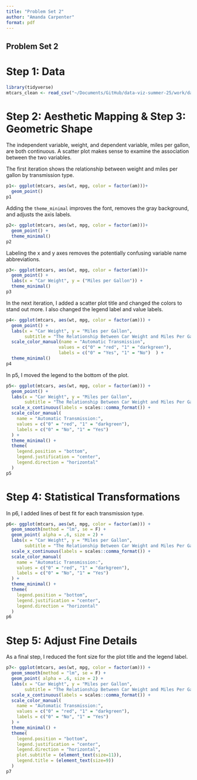 ```yaml
---
title: "Problem Set 2"
author: "Amanda Carpenter"
format: pdf
---
```


## Problem Set 2

# Step 1: Data

```r
library(tidyverse)
mtcars_clean <- read_csv("~/Documents/GitHub/data-viz-summer-25/work/data/mtcars_clean.csv")
```

# Step 2: Aesthetic Mapping & Step 3: Geometric Shape

The independent variable, weight, and dependent variable, miles per gallon, are both continuous. A scatter plot makes sense to examine the association between the two variables. 

The first iteration shows the relationship between weight and miles per gallon by transmission type.  

```r
p1<- ggplot(mtcars, aes(wt, mpg, color = factor(am)))+
  geom_point()
p1
```

\newpage
Adding the `theme_minimal` improves the font, removes the gray background, and adjusts the axis labels. 

```r
p2<- ggplot(mtcars, aes(wt, mpg, color = factor(am)))+
  geom_point() +
  theme_minimal()
p2
```

\newpage
Labeling the x and y axes removes the potentially confusing variable name abbreviations. 

```r
p3<- ggplot(mtcars, aes(wt, mpg, color = factor(am)))+
  geom_point() + 
  labs(x = "Car Weight", y = ("Miles per Gallon")) +
  theme_minimal()
p3
```

\newpage
In the next iteration, I added a scatter plot title and changed the colors to stand out more. I also changed the legend label and value labels. 

```r
p4<- ggplot(mtcars, aes(wt, mpg, color = factor(am))) +
  geom_point() +   
  labs(x = "Car Weight", y = "Miles per Gallon", 
       subtitle = "The Relationship Between Car Weight and Miles Per Gallon by Transmission Type") + 
  scale_color_manual(name = "Automatic Transmission",    
                    values = c("0" = "red", "1" = "darkgreen"),    
                    labels = c("0" = "Yes", "1" = "No")  ) +  
  theme_minimal()
p4
```

\newpage
In p5, I moved the legend to the bottom of the plot. 

```r
p5<- ggplot(mtcars, aes(wt, mpg, color = factor(am))) +
  geom_point() + 
  labs(x = "Car Weight", y = "Miles per Gallon", 
       subtitle = "The Relationship Between Car Weight and Miles Per Gallon by Transmission Type") +
  scale_x_continuous(labels = scales::comma_format()) +
  scale_color_manual(
    name = "Automatic Transmission:",
    values = c("0" = "red", "1" = "darkgreen"),
    labels = c("0" = "No", "1" = "Yes")
  ) +
  theme_minimal() +
  theme(
    legend.position = "bottom",
    legend.justification = "center",
    legend.direction = "horizontal"
  )
p5
```

# Step 4: Statistical Transformations

In p6, I added lines of best fit for each transmission type. 

```r
p6<- ggplot(mtcars, aes(wt, mpg, color = factor(am))) +
  geom_smooth(method = "lm", se = F) +
  geom_point( alpha = .6, size = 2) + 
  labs(x = "Car Weight", y = "Miles per Gallon", 
       subtitle = "The Relationship Between Car Weight and Miles Per Gallon by Transmission Type") +
  scale_x_continuous(labels = scales::comma_format()) +
  scale_color_manual(
    name = "Automatic Transmission:",
    values = c("0" = "red", "1" = "darkgreen"),
    labels = c("0" = "No", "1" = "Yes")
  ) +
  theme_minimal() +
  theme(
    legend.position = "bottom",
    legend.justification = "center",
    legend.direction = "horizontal"
  )
p6
```

\newpage
# Step 5: Adjust Fine Details

As a final step, I reduced the font size for the plot title and the legend label.
```r
p7<- ggplot(mtcars, aes(wt, mpg, color = factor(am))) +
  geom_smooth(method = "lm", se = F) +
  geom_point( alpha = .6, size = 2) + 
  labs(x = "Car Weight", y = "Miles per Gallon", 
       subtitle = "The Relationship Between Car Weight and Miles Per Gallon by Transmission Type") +
  scale_x_continuous(labels = scales::comma_format()) +
  scale_color_manual(
    name = "Automatic Transmission:",
    values = c("0" = "red", "1" = "darkgreen"),
    labels = c("0" = "No", "1" = "Yes")
  ) +
  theme_minimal() +
  theme(
    legend.position = "bottom",
    legend.justification = "center",
    legend.direction = "horizontal", 
    plot.subtitle = (element_text(size=11)),
    legend.title = (element_text(size=9))
  )
p7
```

